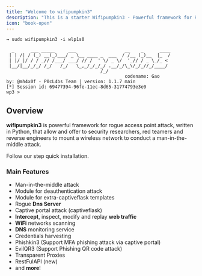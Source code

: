 ```yaml
---
title: "Welcome to wifipumpkin3"
description: "This is a starter Wifipumpkin3 - Powerful framework for Rogue Wi-Fi Access Point Attack"
icon: "book-open"
---
```


```
→ sudo wifipumpkin3 -i wlp1s0

  _      ___ _____     ___                  __    _      ____
 | | /| / (_) __(_)___/ _ \__ ____ _  ___  / /__ (_)__  |_  /
 | |/ |/ / / _// /___/ ___/ // /  ' \/ _ \/  '_// / _ \_/_ <
 |__/|__/_/_/ /_/   /_/   \_,_/_/_/_/ .__/_/\_\/_/_//_/____/
                                   /_/
                                            codename: Gao
by: @mh4x0f - P0cL4bs Team | version: 1.1.7 main
[*] Session id: 69477394-96fe-11ec-8d65-31774793e3e0
wp3 >
```

## Overview

**wifipumpkin3** is powerful framework for rogue access point attack, written in Python, that allow and offer to security researchers, red teamers and reverse engineers to mount a wireless network to conduct a man-in-the-middle attack.

<Card title="Installation" icon="rocket" horizontal={false} href="/quickstart">
  Follow our  step quick installation.
</Card>

### Main Features

- Man-in-the-middle attack
- Module for deauthentication attack
- Module for extra-captiveflask templates
- Rogue **Dns Server**
- Captive portal attack (captiveflask)
- **Intercept**, inspect, modify and replay **web traffic**
- **WiFi** networks scanning
- **DNS** monitoring service
- Credentials harvesting
- Phishkin3 (Support MFA phishing attack via captive portal)
- EvilQR3 (Support Phishing QR code attack)
- Transparent Proxies
- RestFulAPI (new)
- and **more**\!